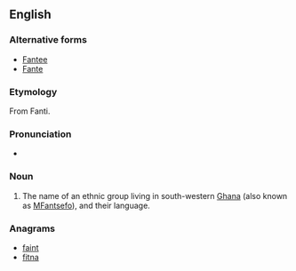 ==English==
{{wikipedia}}

===Alternative forms===
* [[Fantee]]
* [[Fante]]

===Etymology===
From Fanti.

===Pronunciation===
* {{IPA|/ˈfænti/}}

===Noun===
{{en-noun}}

# The name of an ethnic group living in south-western [[Ghana]] (also known as [[MFantsefo]]), and their language.

===Anagrams===
* [[faint#English|faint]]
* [[fitna#English|fitna]]